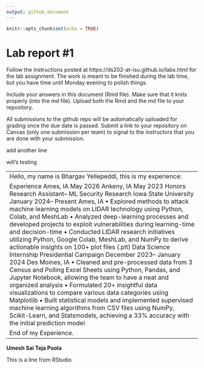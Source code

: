 ```yaml
---
output: github_document
---
```


<!-- README.md is generated from README.Rmd. Please edit the README.Rmd file -->


```r
knitr::opts_chunk$set(echo = TRUE)
```

# Lab report #1

Follow the instructions posted at https://ds202-at-isu.github.io/labs.html for the lab assignment. The work is meant to be finished during the lab time, but you have time until Monday evening to polish things.

Include your answers in this document (Rmd file). Make sure that it knits properly (into the md file). Upload both the Rmd and the md file to your repository.  

All submissions to the github repo will be automatically uploaded for grading once the due date is passed.
Submit a link to your repository on Canvas (only one submission per team) to signal to the instructors that you are done with your submission.

add another line

will's testing

------------------------------------------------------------------------------------------------------------------------------------------------
Hello, my name is Bhargav Yellepeddi, this is my experience:

Experience
 Ames, IA
 May 2026
 Ankeny, IA
 May 2023
 Honors Research Assistant– ML Security Research
 Iowa State University
 January 2024– Present
 Ames, IA
 • Explored methods to attack machine learning models on LIDAR technology using Python, Colab, and MeshLab
 • Analyzed deep-learning processes and developed projects to exploit vulnerabilities during learning-time and
 decision-time
 • Conducted LIDAR research initiatives utilizing Python, Google Colab, MeshLab, and NumPy to derive actionable
 insights on 100+ plot files (.plt)
 Data Science Internship
 Presidential Campaign
 December 2023– January 2024
 Des Moines, IA
 • Cleaned and pre-processed data from 3 Census and Polling Excel Sheets using Python, Pandas, and Jupyter
 Notebook, allowing the team to have a neat and organized analysis
 • Formulated 20+ insightful data visualizations to compare various data categories using Matplotlib
 • Built statistical models and implemented supervised machine learning algorithms from CSV files using NumPy,
 Scikit-Learn, and Statsmodels, achieving a 33% accuracy with the initial prediction model

 End of my Experience. 
 ----------------------------------------------------------------------------------------------------------------------------------------------
 
 **Umesh Sai Teja Poola**

 This is a line from RStudio
